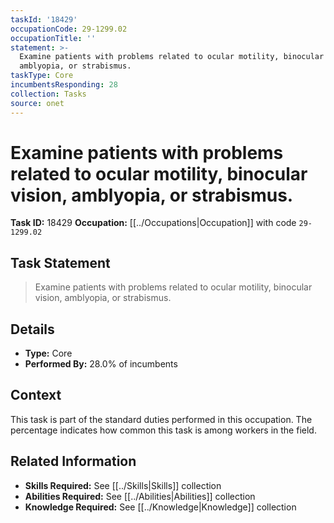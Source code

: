 ```yaml
---
taskId: '18429'
occupationCode: 29-1299.02
occupationTitle: ''
statement: >-
  Examine patients with problems related to ocular motility, binocular vision,
  amblyopia, or strabismus.
taskType: Core
incumbentsResponding: 28
collection: Tasks
source: onet
---
```

# Examine patients with problems related to ocular motility, binocular vision, amblyopia, or strabismus.

**Task ID:** 18429
**Occupation:** [[../Occupations|Occupation]] with code `29-1299.02`

## Task Statement

> Examine patients with problems related to ocular motility, binocular vision, amblyopia, or strabismus.

## Details

- **Type:** Core
- **Performed By:** 28.0% of incumbents

## Context

This task is part of the standard duties performed in this occupation. The percentage indicates how common this task is among workers in the field.

## Related Information

- **Skills Required:** See [[../Skills|Skills]] collection
- **Abilities Required:** See [[../Abilities|Abilities]] collection
- **Knowledge Required:** See [[../Knowledge|Knowledge]] collection
